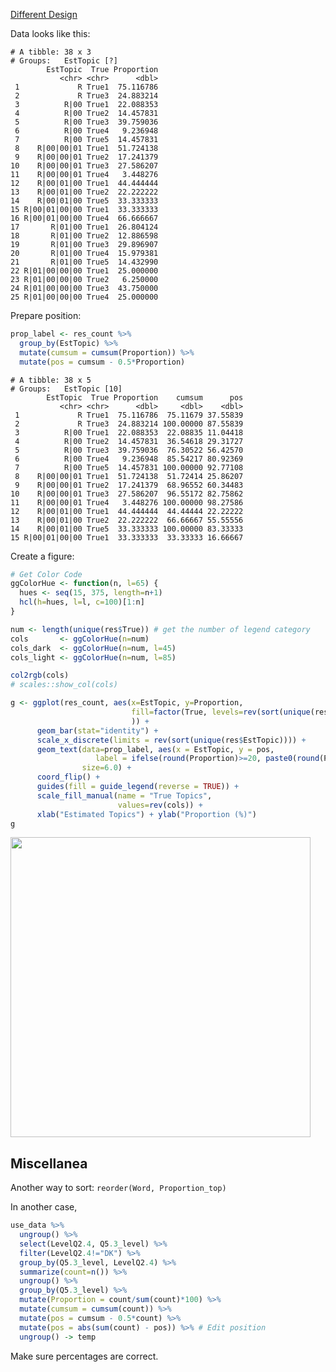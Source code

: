 [Different Design](#https://github.com/Shusei-E/Code_Tips/blob/master/R/Examples/others/stack_bar2.Rmd)


Data looks like this:
```
# A tibble: 38 x 3
# Groups:   EstTopic [?]
        EstTopic  True Proportion
           <chr> <chr>      <dbl>
 1             R True1  75.116786
 2             R True3  24.883214
 3          R|00 True1  22.088353
 4          R|00 True2  14.457831
 5          R|00 True3  39.759036
 6          R|00 True4   9.236948
 7          R|00 True5  14.457831
 8    R|00|00|01 True1  51.724138
 9    R|00|00|01 True2  17.241379
10    R|00|00|01 True3  27.586207
11    R|00|00|01 True4   3.448276
12    R|00|01|00 True1  44.444444
13    R|00|01|00 True2  22.222222
14    R|00|01|00 True5  33.333333
15 R|00|01|00|00 True1  33.333333
16 R|00|01|00|00 True4  66.666667
17       R|01|00 True1  26.804124
18       R|01|00 True2  12.886598
19       R|01|00 True3  29.896907
20       R|01|00 True4  15.979381
21       R|01|00 True5  14.432990
22 R|01|00|00|00 True1  25.000000
23 R|01|00|00|00 True2   6.250000
24 R|01|00|00|00 True3  43.750000
25 R|01|00|00|00 True4  25.000000
```

Prepare position:
```r
prop_label <- res_count %>%
  group_by(EstTopic) %>%
  mutate(cumsum = cumsum(Proportion)) %>%
  mutate(pos = cumsum - 0.5*Proportion)
```
```
# A tibble: 38 x 5
# Groups:   EstTopic [10]
        EstTopic  True Proportion    cumsum      pos
           <chr> <chr>      <dbl>     <dbl>    <dbl>
 1             R True1  75.116786  75.11679 37.55839
 2             R True3  24.883214 100.00000 87.55839
 3          R|00 True1  22.088353  22.08835 11.04418
 4          R|00 True2  14.457831  36.54618 29.31727
 5          R|00 True3  39.759036  76.30522 56.42570
 6          R|00 True4   9.236948  85.54217 80.92369
 7          R|00 True5  14.457831 100.00000 92.77108
 8    R|00|00|01 True1  51.724138  51.72414 25.86207
 9    R|00|00|01 True2  17.241379  68.96552 60.34483
10    R|00|00|01 True3  27.586207  96.55172 82.75862
11    R|00|00|01 True4   3.448276 100.00000 98.27586
12    R|00|01|00 True1  44.444444  44.44444 22.22222
13    R|00|01|00 True2  22.222222  66.66667 55.55556
14    R|00|01|00 True5  33.333333 100.00000 83.33333
15 R|00|01|00|00 True1  33.333333  33.33333 16.66667
```

Create a figure:
```r
# Get Color Code
ggColorHue <- function(n, l=65) {
  hues <- seq(15, 375, length=n+1)
  hcl(h=hues, l=l, c=100)[1:n]
}

num <- length(unique(res$True)) # get the number of legend category
cols       <- ggColorHue(n=num)
cols_dark  <- ggColorHue(n=num, l=45)
cols_light <- ggColorHue(n=num, l=85)

col2rgb(cols)
# scales::show_col(cols)

g <- ggplot(res_count, aes(x=EstTopic, y=Proportion, 
                           fill=factor(True, levels=rev(sort(unique(res_count$True))))
                           )) +
      geom_bar(stat="identity") +
      scale_x_discrete(limits = rev(sort(unique(res$EstTopic)))) +
      geom_text(data=prop_label, aes(x = EstTopic, y = pos,
                   label = ifelse(round(Proportion)>=20, paste0(round(Proportion), "%"), "")), 
                size=6.0) +
      coord_flip() +
      guides(fill = guide_legend(reverse = TRUE)) +
      scale_fill_manual(name = "True Topics",
                        values=rev(cols)) + 
      xlab("Estimated Topics") + ylab("Proportion (%)")
g
```

<img src="../../figures/ggplot2_bar_stack.png" width="480">


## Miscellanea
Another way to sort: `reorder(Word, Proportion_top)`

In another case,
```r
use_data %>% 
  ungroup() %>%
  select(LevelQ2.4, Q5.3_level) %>%
  filter(LevelQ2.4!="DK") %>%
  group_by(Q5.3_level, LevelQ2.4) %>%
  summarize(count=n()) %>%
  ungroup() %>%
  group_by(Q5.3_level) %>%
  mutate(Proportion = count/sum(count)*100) %>%
  mutate(cumsum = cumsum(count)) %>%
  mutate(pos = cumsum - 0.5*count) %>%
  mutate(pos = abs(sum(count) - pos)) %>% # Edit position
  ungroup() -> temp
```
Make sure percentages are correct.
